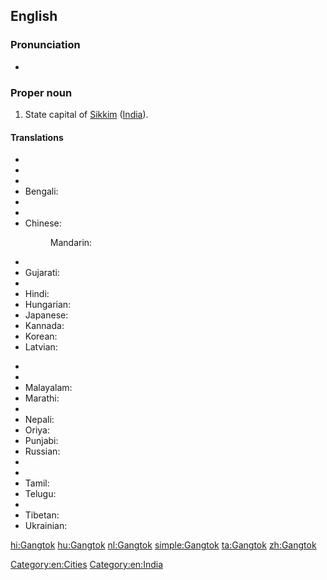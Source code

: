 ==English==
{{wikipedia}}

===Pronunciation===
* {{IPA|[ˈɡæŋ.tɒk]}}

===Proper noun===
{{en-proper noun}}

# State capital of [[Sikkim]] ([[India]]).

====Translations====
{{trans-top|capital of Sikkim}}
* {{trreq|ar}}
* {{trreq|hy}}
* {{trreq|as}}
* Bengali: {{t-|bn|গ্যাংটক|tr=|sc=Beng}}
* {{trreq|bg}}
* {{trreq|hne}}
* Chinese:
*: Mandarin: {{t|cmn|甘托克|tr=Gāntuōkè|sc=Hani}}
* {{trreq|dz}}
* Gujarati: {{t-|gu|ગંગટોક|tr=gaṃgṭok|sc=Gujr}}
* {{trreq|he}}
* Hindi: {{t+|hi|गंगटोक|tr=gaṅgṭōk}}
* Hungarian: {{t+|hu|Gangtok}}
* Japanese: {{t-|ja|ガントク|tr=Gantoku}}
* Kannada: {{t-|kn|ಗ್ಯಾಂಗಟಕ್|sc=Knda}}
* Korean: {{t-|ko|강토크|tr=Gangtokeu}}
* Latvian: {{t-|lv|Gangtoka}}
{{trans-mid}}
* {{trreq|lep}}
* {{trreq|lt}}
* Malayalam: {{t-|ml|ഗങ്ങ്ടോക്ക്|tr=gaṅṅṭōkk|sc=Mlym}}
* Marathi: {{t-|mr|गंगटोक|sc=Deva}}
* {{trreq|lus}}
* Nepali: {{t-|ne|गंगटोक|sc=Deva}}
* Oriya: {{t-|or|ଗାଙ୍ଗଟକ|tr=gāṅgṭak|sc=Orya}}
* Punjabi: {{t|pa|ਗੰਗਟੋਕ|m|tr=gaṅgṭōk|sc=Guru}}
* Russian: {{t-|ru|Гангток|m|tr=Gangtók}}
* {{trreq|sat}}
* {{trreq|sip}}
* Tamil: {{t-|ta|கேங்டாக்|sc=Taml}}
* Telugu: {{t-|te|గాంగ్‌టక్|tr=gāṅgṭak|sc=Telu}}
* {{trreq|th}}
* Tibetan: {{t-|bo|སྒང་ཐོག|sc=Tibt|tr=sgang thog}}
* Ukrainian: {{t-|uk|Ґанґток|sc=Cyrl}}
{{trans-bottom}}

[[Category:en:Cities]]
[[Category:en:India]]

[[hi:Gangtok]]
[[hu:Gangtok]]
[[nl:Gangtok]]
[[simple:Gangtok]]
[[ta:Gangtok]]
[[zh:Gangtok]]